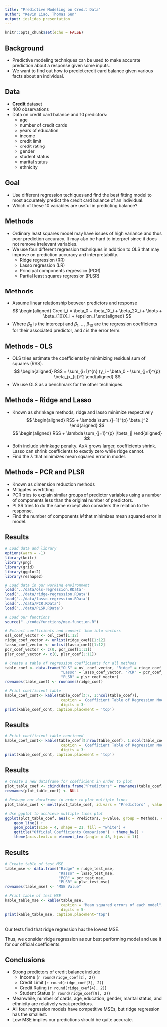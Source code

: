 ```yaml
---
title: "Predictive Modeling on Credit Data"
author: "Kevin Liao, Thomas Sun"
output: ioslides_presentation
---
```


```r
knitr::opts_chunk$set(echo = FALSE)
```

## Background

- Predictive modeling techniques can be used to make accurate prediction about a response given some inputs.
- We want to find out how to predict credit card balance given various facts about an individual.

## Data {.smaller}

- **Credit** dataset
- 400 observations
- Data on credit card balance and 10 predictors: 
    - age
    - number of credit cards
    - years of education
    - income
    - credit limit
    - credit rating 
    - gender
    - student status
    - marital status
    - ethnicity

## Goal
- Use different regression techiques and find the best fitting model to most accurately predict the credit card balance of an individual. 
- Which of these 10 variables are useful in predicting balance?

## Methods
- Ordinary least squares model may have issues of high variance and thus poor prediction accuracy. It may also be hard to interpret since it does not remove irrelevant variables.
- We use four different regression techniques in addition to OLS that may improve on prediction accuracy and interpretability.
    - Ridge regression (RR)
    - Lasso regression (LR)
    - Principal components regression (PCR)
    - Partial least squares regression (PLSR)

## Methods
- Assume linear relationship between predictors and response
$$
\begin{aligned}
Credit_i = \beta_0 + \beta_1X_i + \beta_2X_i + \ldots + \beta_{10}X_i + \epsilon_i
\end{aligned}
$$
- Where $\beta_0$ is the intercept and $\beta_1$, ..., $\beta_{10}$ are the regression coefficients for their associated predictor, and $\epsilon$ is the error term. 

## Methods - OLS
- OLS tries estimate the coefficients by minimizing residual sum of squares (RSS).
$$
\begin{aligned}
RSS = \sum_{i=1}^{n} (y_i - \beta_0 - \sum_{j=1}^{p} \beta_jx_{ij})^2
\end{aligned}
$$
- We use OLS as a benchmark for the other techniques.

## Methods - Ridge and Lasso
- Known as shrinkage methods, ridge and lasso minimize respectively
$$
\begin{aligned}
RSS + \lambda \sum_{j=1}^{p} \beta_j^2
\end{aligned}
$$
$$
\begin{aligned}
RSS + \lambda \sum_{j=1}^{p} |\beta_j|
\end{aligned}
$$
- Both include shrinkage penalty. As $\lambda$ grows larger, coefficients shrink. Lasso can shrink coefficients to exactly zero while ridge cannot.
- Find the $\lambda$ that minimizes mean squared error in model.

## Methods - PCR and PLSR
- Known as dimension reduction methods
- Mitigates overfitting
- PCR tries to explain similar groups of predictor variables using a number of components less than the original number of predictors.
- PLSR tries to do the same except also considers the relation to the response.
- Find the number of components $M$ that minimizes mean squared error in model.

## Results

```r
# Load data and library
options(warn = -1)
library(knitr)
library(png)
library(grid)
library(ggplot2)
library(reshape2)

# Load data in our working environment 
load('../data/ols-regression.RData')
load('../data/ridge-regression.RData')
load('../data/lasso-regression.RData')
load('../data/PCR.RData')
load('../data/PLSR.RData')

# Load our functions
source("../code/functions/mse-function.R")

# Extract coefficients and convert them into vectors
osl_coef_vector <- osl_coef[1:12]
ridge_coef_vector <- unlist(ridge_coef)[1:12]
lasso_coef_vector <- unlist(lasso_coef)[1:12]
pcr_coef_vector <- c(0, pcr_coef[1:11])
plsr_coef_vector <- c(0, plsr_coef[1:11])

# Create a table of regression coefficients for all methods
table_coef <- data.frame("OLS" = osl_coef_vector, "Ridge" = ridge_coef_vector, 
                         "Lasso" = lasso_coef_vector, "PCR" = pcr_coef_vector,
                         "PLSR" = plsr_coef_vector)
rownames(table_coef) <- rownames(ridge_coef)

# Print coefficient table
kable_coef_cont<- kable(table_coef[2:7, 1:ncol(table_coef)], 
                         caption = 'Coefficient Table of Regression Models',
                         digits = 3)
print(kable_coef_cont, caption.placement = 'top')
```

## Results

```r
# Print coefficient table continued
kable_coef_cont<- kable(table_coef[8:nrow(table_coef), 1:ncol(table_coef)], 
                         caption = 'Coefficient Table of Regression Models (cont.)',
                         digits = 3)
print(kable_coef_cont, caption.placement = 'top')
```

## Results
```r
# Create a new dataframe for coefficient in order to plot 
plot_table_coef <- cbind(data.frame("Predictors" = rownames(table_coef)), table_coef)
rownames(plot_table_coef) <- NULL

# Reshape our dataframe in order to plot multiple lines
plot_table_coef <- melt(plot_table_coef, id.vars = "Predictors" , value.name= "value", variable.name= "Methods")

# Use ggplot to acchieve multiple lines plot
ggplot(plot_table_coef, aes(x = Predictors, y=value, group = Methods, colour = Methods)) +
    geom_line() +
    geom_point(size = 4, shape = 21, fill = "white") +
    ggtitle("Official Coefficients Comparison") + theme_bw() + 
    theme(axis.text.x = element_text(angle = 45, hjust = 1))
```

## Results
```r
# Create table of test MSE
table_mse <- data.frame("Ridge" = ridge_test_mse,
                        "Rasso" = lasso_test_mse,
                        "PCR" = pcr_test_mse,
                        "PLSR" = plsr_test_mse)
rownames(table_mse) <- "MSE Value"

# Print table of test MSE
kable_table_mse <- kable(table_mse,
                         caption = "Mean squared errors of each model",
                         digits = 5)
print(kable_table_mse, caption.placement="top")
```


\
Our tests find that ridge regression has the lowest MSE.

Thus, we consider ridge regression as our best performing model and use it for our official coefficients.

## Conclusions
- Strong predictors of credit balance include
    - Income (`r round(ridge_coef[2], 2)`)
    - Credit Limit (`r round(ridge_coef[3], 2)`)
    - Credit Rating (`r round(ridge_coef[4], 2)`)
    - Student Status (`r round(ridge_coef[9], 2)`)
- Meanwhile, number of cards, age, education, gender, marital status, and ethnicity are relatively weak predictors.
- All four regression models have competitive MSEs, but ridge regression has the smallest.
- Low MSE implies our predictions should be quite accurate.






